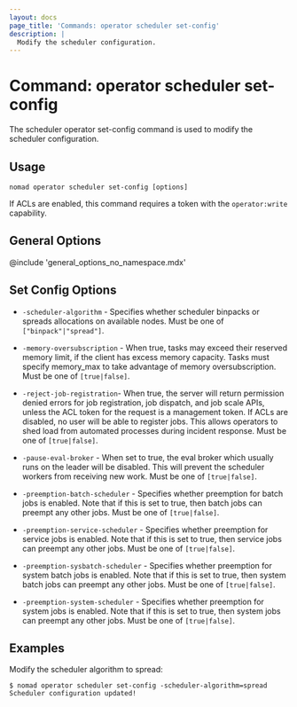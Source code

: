 ```yaml
---
layout: docs
page_title: 'Commands: operator scheduler set-config'
description: |
  Modify the scheduler configuration.
---
```


# Command: operator scheduler set-config

The scheduler operator set-config command is used to modify the scheduler
configuration.

## Usage

```plaintext
nomad operator scheduler set-config [options]
```

If ACLs are enabled, this command requires a token with the `operator:write`
capability.

## General Options

@include 'general_options_no_namespace.mdx'

## Set Config Options

- `-scheduler-algorithm` - Specifies whether scheduler binpacks or spreads
  allocations on available nodes. Must be one of `["binpack"|"spread"]`.

- `-memory-oversubscription` - When true, tasks may exceed their reserved memory
  limit, if the client has excess memory capacity. Tasks must specify memory_max
  to take advantage of memory oversubscription. Must be one of `[true|false]`.

- `-reject-job-registration`- When true, the server will return permission denied
  errors for job registration, job dispatch, and job scale APIs, unless the ACL
  token for the request is a management token. If ACLs are disabled, no user
  will be able to register jobs. This allows operators to shed load from automated
  processes during incident response. Must be one of `[true|false]`.

- `-pause-eval-broker` - When set to true, the eval broker which usually runs on
  the leader will be disabled. This will prevent the scheduler workers from
  receiving new work. Must be one of `[true|false]`.

- `-preemption-batch-scheduler` - Specifies whether preemption for batch jobs
  is enabled. Note that if this is set to true, then batch jobs can preempt any
  other jobs. Must be one of `[true|false]`.

- `-preemption-service-scheduler` - Specifies whether preemption for service jobs
  is enabled. Note that if this is set to true, then service jobs can preempt any
  other jobs. Must be one of `[true|false]`.

- `-preemption-sysbatch-scheduler` - Specifies whether preemption for system batch
  jobs is enabled. Note that if this is set to true, then system batch jobs can
  preempt any other jobs. Must be one of `[true|false]`.

- `-preemption-system-scheduler` - Specifies whether preemption for system jobs
  is enabled. Note that if this is set to true, then system jobs can preempt any
  other jobs. Must be one of `[true|false]`.

## Examples

Modify the scheduler algorithm to spread:

```shell-session
$ nomad operator scheduler set-config -scheduler-algorithm=spread
Scheduler configuration updated!
```
